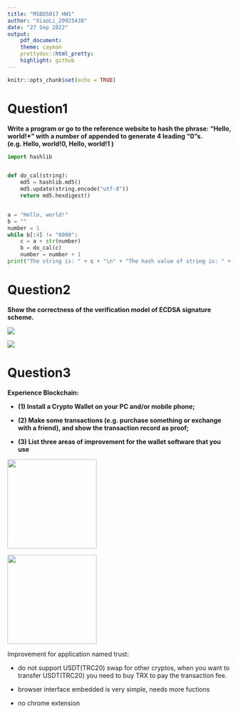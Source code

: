 ```yaml
---
title: "MSBD5017 HW1" 
author: "XiaoLi_20925438" 
date: "27 Sep 2022"
output:
    pdf_document:
    theme: cayman 
    prettydoc::html_pretty:
    highlight: github
---
```


```r
knitr::opts_chunk$set(echo = TRUE)
```

# Question1

**Write a program or go to the reference website to hash the phrase: "Hello, world!\*" with a number of appended to generate 4 leading "0"s. (e.g. Hello, world!0, Hello, world!1 )**

```python
import hashlib


def do_cal(string):
    md5 = hashlib.md5()
    md5.update(string.encode("utf-8"))
    return md5.hexdigest()


a = "Hello, world!"
b = ""
number = 1
while b[:4] != "0000":
    c = a + str(number)
    b = do_cal(c)
    number = number + 1
print("The string is: " + c + "\n" + "The hash value of string is: " + b)
```

# Question2

**Show the correctness of the verification model of ECDSA signature scheme.**

![](images/HW-2.png)

![](images/HW-3.png)

# Question3

**Experience Blockchain:**

-   **(1) Install a Crypto Wallet on your PC and/or mobile phone;**

-   **(2) Make some transactions (e.g. purchase something or exchange with a friend), and show the transaction record as proof;**

-   **(3) List three areas of improvement for the wallet software that you use**

![](images/IMG_8E0A63CBAE21-1.jpeg){width="200"}

![](images/IMG_DB6A08323287-1.jpeg){width="200"}

Improvement for application named trust:

-   do not support USDT(TRC20) swap for other cryptos, when you want to transfer USDT(TRC20) you need to buy TRX to pay the transaction fee.

-   browser interface embedded is very simple, needs more fuctions

-   no chrome extension
